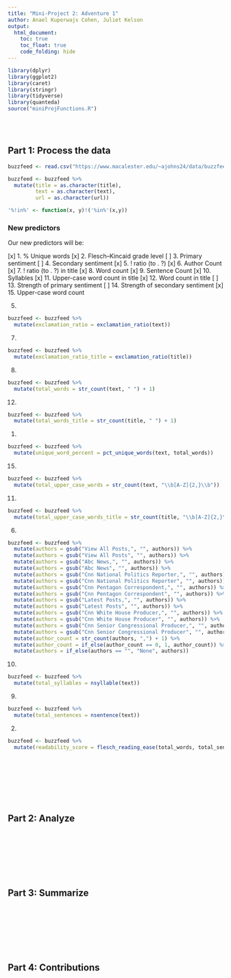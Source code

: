 ```yaml
---
title: "Mini-Project 2: Adventure 1"
author: Anael Kuperwajs Cohen, Juliet Kelson
output: 
  html_document:
    toc: true
    toc_float: true
    code_folding: hide
---
```



```r
library(dplyr)
library(ggplot2)
library(caret)
library(stringr)
library(tidyverse)
library(quanteda)
source("miniProjFunctions.R")
```


\
\



## Part 1: Process the data

```r
buzzfeed <- read.csv("https://www.macalester.edu/~ajohns24/data/buzzfeed.csv")

buzzfeed <- buzzfeed %>% 
  mutate(title = as.character(title),
         text = as.character(text),
         url = as.character(url))

'%!in%' <- function(x, y)!('%in%'(x,y))
```



### New predictors

Our new predictors will be:

[x] 1. % Unique words
[x] 2. Flesch–Kincaid grade level
[ ] 3. Primary sentiment
[ ] 4. Secondary sentiment
[x] 5. ! ratio (to . ?)
[x] 6. Author Count
[x] 7. ! ratio (to . ?) in title
[x] 8. Word count
[x] 9. Sentence Count
[x] 10. Syllables
[x] 11. Upper-case word count in title
[x] 12. Word count in title
[ ] 13. Strength of primary sentiment
[ ] 14. Strength of secondary sentiment
[x] 15. Upper-case word count


5.
```r
buzzfeed <- buzzfeed %>% 
  mutate(exclamation_ratio = exclamation_ratio(text))
```

7.
```r
buzzfeed <- buzzfeed %>% 
  mutate(exclamation_ratio_title = exclamation_ratio(title))
```

8.
```r
buzzfeed <- buzzfeed %>% 
  mutate(total_words = str_count(text, " ") + 1)
```

12.
```r
buzzfeed <- buzzfeed %>% 
  mutate(total_words_title = str_count(title, " ") + 1)
```

1.
```r
buzzfeed <- buzzfeed %>% 
  mutate(unique_word_percent = pct_unique_words(text, total_words))
```

15.
```r
buzzfeed <- buzzfeed %>% 
  mutate(total_upper_case_words = str_count(text, "\\b[A-Z]{2,}\\b"))
```

11.
```r
buzzfeed <- buzzfeed %>% 
  mutate(total_upper_case_words_title = str_count(title, "\\b[A-Z]{2,}\\b"))
```

6.
```r
buzzfeed <- buzzfeed %>%
  mutate(authors = gsub("View All Posts,", "", authors)) %>%
  mutate(authors = gsub("View All Posts", "", authors)) %>%
  mutate(authors = gsub("Abc News,", "", authors)) %>%
  mutate(authors = gsub("Abc News", "", authors)) %>%
  mutate(authors = gsub("Cnn National Politics Reporter,", "", authors)) %>%
  mutate(authors = gsub("Cnn National Politics Reporter", "", authors)) %>%
  mutate(authors = gsub("Cnn Pentagon Correspondent,", "", authors)) %>%
  mutate(authors = gsub("Cnn Pentagon Correspondent", "", authors)) %>%
  mutate(authors = gsub("Latest Posts,", "", authors)) %>%
  mutate(authors = gsub("Latest Posts", "", authors)) %>%
  mutate(authors = gsub("Cnn White House Producer,", "", authors)) %>%
  mutate(authors = gsub("Cnn White House Producer", "", authors)) %>%
  mutate(authors = gsub("Cnn Senior Congressional Producer,", "", authors)) %>%
  mutate(authors = gsub("Cnn Senior Congressional Producer", "", authors)) %>%
  mutate(author_count = str_count(authors, ",") + 1) %>% 
  mutate(author_count = if_else(author_count == 0, 1, author_count)) %>% 
  mutate(authors = if_else(authors == "", "None", authors))
```

10.
```r
buzzfeed <- buzzfeed %>% 
  mutate(total_syllables = nsyllable(text))
```

9.
```r
buzzfeed <- buzzfeed %>% 
  mutate(total_sentences = nsentence(text))
```

2.
```r
buzzfeed <- buzzfeed %>% 
  mutate(readability_score = flesch_reading_ease(total_words, total_sentences, total_syllables))
```

\
\
\
\
\
\



## Part 2: Analyze


\
\
\
\
\
\



## Part 3: Summarize




\
\
\
\
\
\



## Part 4: Contributions

